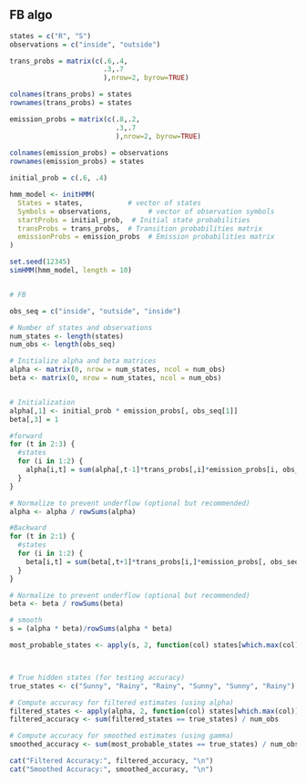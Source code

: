 
## FB algo

```r

states = c("R", "S")
observations = c("inside", "outside")

trans_probs = matrix(c(.6,.4,
                       .3,.7
                       ),nrow=2, byrow=TRUE)

colnames(trans_probs) = states
rownames(trans_probs) = states

emission_probs = matrix(c(.8,.2,
                          .3,.7
                          ),nrow=2, byrow=TRUE)
  
colnames(emission_probs) = observations
rownames(emission_probs) = states

initial_prob = c(.6, .4)

hmm_model <- initHMM(
  States = states,           # vector of states
  Symbols = observations,         # vector of observation symbols
  startProbs = initial_prob,  # Initial state probabilities
  transProbs = trans_probs,  # Transition probabilities matrix
  emissionProbs = emission_probs  # Emission probabilities matrix
)

set.seed(12345)
simHMM(hmm_model, length = 10)



```

```r

# FB

obs_seq = c("inside", "outside", "inside")

# Number of states and observations
num_states <- length(states)
num_obs <- length(obs_seq)

# Initialize alpha and beta matrices
alpha <- matrix(0, nrow = num_states, ncol = num_obs)
beta <- matrix(0, nrow = num_states, ncol = num_obs)


# Initialization
alpha[,1] <- initial_prob * emission_probs[, obs_seq[1]]
beta[,3] = 1

#forward
for (t in 2:3) {
  #states
  for (i in 1:2) {
    alpha[i,t] = sum(alpha[,t-1]*trans_probs[,i]*emission_probs[i, obs_seq[t]])
  }
}

# Normalize to prevent underflow (optional but recommended)
alpha <- alpha / rowSums(alpha)

#Backward
for (t in 2:1) {
  #states
  for (i in 1:2) {
    beta[i,t] = sum(beta[,t+1]*trans_probs[i,]*emission_probs[, obs_seq[t+1]])
  }
}

# Normalize to prevent underflow (optional but recommended)
beta <- beta / rowSums(beta)

# smooth
s = (alpha * beta)/rowSums(alpha * beta)

most_probable_states <- apply(s, 2, function(col) states[which.max(col)])



# True hidden states (for testing accuracy)
true_states <- c("Sunny", "Rainy", "Rainy", "Sunny", "Sunny", "Rainy")

# Compute accuracy for filtered estimates (using alpha)
filtered_states <- apply(alpha, 2, function(col) states[which.max(col)])
filtered_accuracy <- sum(filtered_states == true_states) / num_obs

# Compute accuracy for smoothed estimates (using gamma)
smoothed_accuracy <- sum(most_probable_states == true_states) / num_obs

cat("Filtered Accuracy:", filtered_accuracy, "\n")
cat("Smoothed Accuracy:", smoothed_accuracy, "\n")


```

